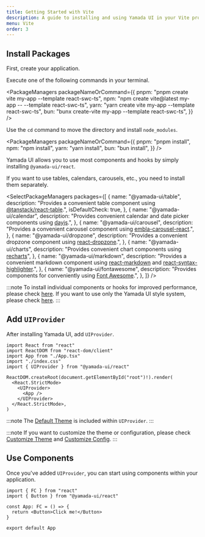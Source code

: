 ```yaml
---
title: Getting Started with Vite
description: A guide to installing and using Yamada UI in your Vite project.
menu: Vite
order: 3
---
```


## Install Packages

First, create your application.

Execute one of the following commands in your terminal.

<PackageManagers
  packageNameOrCommand={{
    pnpm: "pnpm create vite my-app --template react-swc-ts",
    npm: "npm create vite@latest my-app -- --template react-swc-ts",
    yarn: "yarn create vite my-app --template react-swc-ts",
    bun: "bunx create-vite my-app --template react-swc-ts",
  }}
/>

Use the `cd` command to move the directory and install `node_modules`.

<PackageManagers
  packageNameOrCommand={{
    pnpm: "pnpm install",
    npm: "npm install",
    yarn: "yarn install",
    bun: "bun install",
  }}
/>

Yamada UI allows you to use most components and hooks by simply installing `@yamada-ui/react`.

<PackageManagers packageNameOrCommand="@yamada-ui/react" />

If you want to use tables, calendars, carousels, etc., you need to install them separately.

<SelectPackageManagers
  packages={[
    {
      name: "@yamada-ui/table",
      description:
        "Provides a convenient table component using [@tanstack/react-table](https://tanstack.com/table/v8).",
      isDefaultCheck: true,
    },
    {
      name: "@yamada-ui/calendar",
      description:
        "Provides convenient calendar and date picker components using [dayjs](https://day.js.org/).",
    },
    {
      name: "@yamada-ui/carousel",
      description:
        "Provides a convenient carousel component using [embla-carousel-react](https://www.embla-carousel.com/).",
    },
    {
      name: "@yamada-ui/dropzone",
      description:
        "Provides a convenient dropzone component using [react-dropzone](https://react-dropzone.js.org/).",
    },
    {
      name: "@yamada-ui/charts",
      description:
        "Provides convenient chart components using　[recharts](https://recharts.org/)",
    },
    {
      name: "@yamada-ui/markdown",
      description:
        "Provides a convenient markdown component using [react-markdown](https://remarkjs.github.io/react-markdown/) and [react-syntax-highlighter](https://react-syntax-highlighter.github.io/react-syntax-highlighter/demo/).",
    },
    {
      name: "@yamada-ui/fontawesome",
      description:
        "Provides components for conveniently using [Font Awesome](https://fontawesome.com/).",
    },
  ]}
/>

:::note
To install individual components or hooks for improved performance, please check [here](/getting-started/installation/individual).
If you want to use only the Yamada UI style system, please check [here](/getting-started/installation/minimal).
:::

## Add `UIProvider`

After installing Yamada UI, add `UIProvider`.

```tsx live=false title=main.tsx highlight={5,9,11}
import React from "react"
import ReactDOM from "react-dom/client"
import App from "./App.tsx"
import "./index.css"
import { UIProvider } from "@yamada-ui/react"

ReactDOM.createRoot(document.getElementById("root")!).render(
  <React.StrictMode>
    <UIProvider>
      <App />
    </UIProvider>
  </React.StrictMode>,
)
```

:::note
The [Default Theme](/styled-system/theming/default-theme) is included within `UIProvider`.
:::

:::note
If you want to customize the theme or configuration, please check [Customize Theme](/styled-system/theming/customize-theme) and [Customize Config](/styled-system/configure/customize-config).
:::

## Use Components

Once you've added `UIProvider`, you can start using components within your application.

```tsx live=false title=app.tsx
import { FC } from "react"
import { Button } from "@yamada-ui/react"

const App: FC = () => {
  return <Button>Click me!</Button>
}

export default App
```
